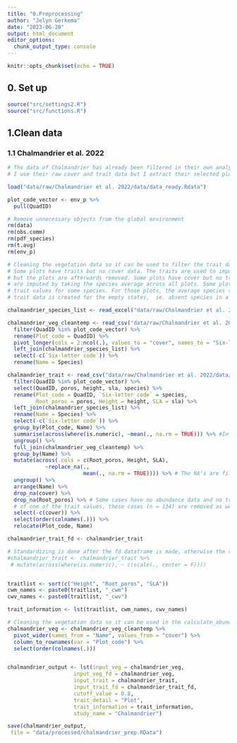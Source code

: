 ```yaml
---
title: "0.Preprocessing"
author: "Jelyn Gerkema"
date: "2023-06-20"
output: html_document
editor_options: 
  chunk_output_type: console
---
```


```r
knitr::opts_chunk$set(echo = TRUE)

```

## 0. Set up
```r
source("src/settings2.R")
source("src/functions.R")
```

## 1.Clean data

### 1.1 Chalmandrier et al. 2022
```r

# The data of Chalmandrier has already been filtered in their own analysis. 
# I use their raw cover and trait data but I extract their selected plot_codes so I can filter the raw data

load("data/raw/Chalmandrier et al. 2022/data/data_ready.Rdata")

plot_code_vector <- env_p %>%
  pull(QuadID)

# Remove unnecessary objects from the global environment
rm(data)
rm(obs.comm)
rm(pdf_species)
rm(t.avg)
rm(env_p)

# Cleaning the vegetation data so it can be used to filter the trait data. 
# Some plots have traits but no cover data. The traits are used to impute missing values
# but the plots are afterwards removed. Some plots have cover but no traits, these traits
# are imputed by taking the species average across all plots. Some plots have cover and multiple
# trait values for some species. For those plots, the average species value is taken. In addition,
# trait data is created for the empty states,  ie. absent species in a certain plot. 

chalmandrier_species_list <- read_excel("data/raw/Chalmandrier et al. 2022/data/complete_species_names.xlsx")

chalmandrier_veg_cleantemp <- read_csv("data/raw/Chalmandrier et al. 2022/data/community.cover.23sp.csv") %>%
  filter(QuadID %in% plot_code_vector) %>%
  rename(Plot_code = QuadID) %>%
  pivot_longer(cols = 2:ncol(.), values_to = "cover", names_to = "Six-letter code") %>%
  left_join(chalmandrier_species_list) %>%
  select(-c(`Six-letter code`)) %>%
  rename(Name = Species)

chalmandrier_trait <- read_csv("data/raw/Chalmandrier et al. 2022/data/kettleholedata.23sp.csv") %>%
  filter(QuadID %in% plot_code_vector) %>%
  select(QuadID, poros, height, sla, species) %>%
  rename(Plot_code = QuadID, `Six-letter code` = species,
         Root_poros = poros, Height = height, SLA = sla) %>%
  left_join(chalmandrier_species_list) %>%
  rename(Name = Species) %>%
  select(-c(`Six-letter code`)) %>%
  group_by(Plot_code, Name) %>%
  summarise(across(where(is.numeric), ~mean(., na.rm = TRUE))) %>% #In some quadrants, some species have multiple recordings, the average is taken here. 
  ungroup() %>%
  full_join(chalmandrier_veg_cleantemp) %>%
  group_by(Name) %>%
  mutate(across(.cols = c(Root_poros, Height, SLA),  
            ~replace_na(., 
                        mean(., na.rm = TRUE)))) %>% # The NA's are filled up by the species mean
  ungroup() %>%
  arrange(Name) %>%
  drop_na(cover) %>%
  drop_na(Root_poros) %>% # Some cases have no abundance data and no trait data, by dropping NA's 
  # of one of the trait values, these cases (n = 134) are removed as well. 
  select(-c(cover)) %>%
  select(order(colnames(.))) %>%
  relocate(Plot_code, Name)

chalmandrier_trait_fd <- chalmandrier_trait 

# Standardizing is done after the fd dataframe is made, otherwise the values are standardized twice
#chalmandrier_trait <- chalmandrier_trait %>%
 # mutate(across(where(is.numeric), ~ c(scale(., center = F)))) 


traitlist <- sort(c("Height", "Root_poros", "SLA"))
cwm_names <- paste0(traitlist, "_cwm")
cwv_names <- paste0(traitlist, "_cwv")

trait_information <- lst(traitlist, cwm_names, cwv_names)

# Cleaning the vegetation data so it can be used in the calculate_abundance function
chalmandrier_veg <- chalmandrier_veg_cleantemp %>%
  pivot_wider(names_from = "Name", values_from = "cover") %>%
  column_to_rownames(var = "Plot_code") %>%
  select(order(colnames(.)))


chalmandrier_output <- lst(input_veg = chalmandrier_veg, 
                     input_veg_fd = chalmandrier_veg,
                     input_trait = chalmandrier_trait,
                     input_trait_fd = chalmandrier_trait_fd,
                     cutoff_value = 0.8,
                     trait_detail = "Plot",
                     trait_information = trait_information,
                     study_name = "Chalmandrier")

save(chalmandrier_output,
 file = "data/processed/chalmandrier_prep.RData")


``` 

